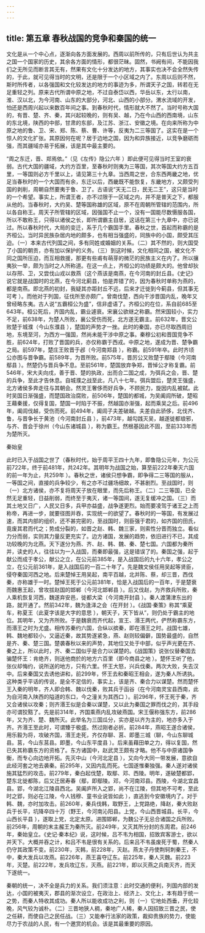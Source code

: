 ```yaml
---
---
---
```

title: 第五章 春秋战国的竞争和秦国的统一
---




文化是从一个中心点，逐渐向各方面发展的。西周以前所传的，只有后世认为共主之国一个国家的历史，其余各方面的情形，都很茫昧。固然，书阙有间，不能因我们之无所见而断言其无有，然果有文化十分发达的地方，其事实也决不会全然失传的，于此，就可见得当时的文明，还是限于一个小区域之内了。东周以后则不然，斯时所传者，以各强国和文化较发达的地方的事迹为多，所谓天子之国，转若在无足重轻之列。原来古代所谓中原之地，不过自泰岱以西，华岳以东，太行以南，淮、汉以北，为今河南、山东的大部分，河北、山西的小部分。渭水流域的开发，怕还是西周兴起以来数百年间之事。到春秋时代，情形就大不然了。当时号称大国的，有晋、楚、齐、秦，其兴起较晚的，则有吴、越，乃在今山西的西南境，山东的东北境，陕西的中部，甘肃的东部，及江苏、浙江、安徽之境。在向来所称为中原之地的鲁、卫、宋、郑、陈、蔡、曹、许等，反夷为二三等国了。这实在是一个惊人的文化扩张。其原因何在呢？居于边地之国，因为和异族接近，以竞争磨砺而强，而其疆域亦易于拓展，该是其中最主要的。

“周之东迁，晋、郑焉依。”（见《左传》隐公六年 ）即此便可见得当时王室的衰弱。古代大国的疆域，大约方百里，至春秋时则夷为三等国，其次等国大约方五百里，一等国则必方千里以上，请见第三十九章。当西周之世，合东西两畿之地，优足当春秋时的一个大国而有余，东迁以后，西畿既不能恢复，东畿地方，又颇受列国的剥削，周朝自然要夷于鲁、卫了。古语说“天无二日，民无二王”，这只是当时的一个希望。事实上，所谓王者，亦不过限于一区域之内，并不是普天之下，都服从他的。当春秋时，大约吴、楚等国称雄的区域，原不在周朝所管辖的范围内，所以各自称王。周天子所管辖的区域，因强国不止一个，没有一国能尽数慑服各国，所以不敢称王，只得以诸侯之长，即所谓霸主自居，这话在第三十九章中，亦已说过。所以春秋时代，大局的变迁，系于几个霸国手里。春秋之世，首起而称霸的是齐桓公。当时异民族杂居内地的颇多，也有相当强盛的，同族中的小国，颇受其压迫。（一）本来古代列国之间，多有同姓或婚姻的关系。（二）其不然的，则大国受了小国的朝贡，亦有加以保护的义务。（三）到这时候，文化相同之国，被文化不同之国所压迫，而互相救援，那更有些甫有萌芽的微茫的民族主义在内了。所以攘夷狄一举，颇为当时之人所称道。在这一点上，齐桓公的功绩是颇大的。他曾却狄以存邢、卫，又尝伐山戎以救燕（这个燕该是南燕，在今河南的封丘县。《史记》说它就是战国时的北燕，在今河北蓟县，怕是弄错了的，因为春秋时单称为燕的，都是南燕。即北燕的初封，我疑其亦距封丘不远，后来才迁徙到今蓟县，但其事无可考 ）。而他对于列国，征伐所至亦颇广。曾南伐楚，西向干涉晋国内乱，晚年又曾经略东夷。古人说“五霸桓公为盛”，信非虚语了。齐桓公的在位，系自前685至643年。桓公死后，齐国内乱，霸业遽衰。宋襄公欲继之称霸。然宋国较小，实力不足，前638年，为楚人所败，襄公受伤而死，北方遂无霸主。前632年，晋文公败楚于城濮（今山东濮县 ），楚国的声势才一挫。此时的秦国，亦已尽取西周旧地，东境至河，为西方一强国，然尚未能干涉中原之事。秦穆公初和晋国竞争不胜，前624年，打败了晋国的兵，亦仅称霸于西戎。中原之地，遂成为晋、楚争霸之局。前597年，楚庄王败晋于邲（今河南郑县 ），称霸。前591年卒。此时齐顷公亦图与晋争霸。前589年，为晋所败。前575年，晋厉公又败楚于鄢陵（今河南鄢县 ）。然楚仍与晋兵争不息。至前561年，楚国放弃争郑，晋悼公才称复霸。前546年，宋大夫向戌，善于晋、楚的执政，出而合二国之成，为弭兵之会，晋、楚的兵争，至此才告休息。自城濮之战至此，凡八十七年。弭兵盟后，楚灵王强盛，北方诸侯多奔走往与其朝会。然灵王奢侈而好兵争，不顾民力，旋因内乱被弑。此时吴国日渐强盛，而楚国政治腐败，前506年，楚国的都城，为吴阖闾所破，楚昭王藉秦援，仅得复国，楚国一时陷于不振，然越国亦渐强，起而乘吴之后。前496年，阖闾伐越，受伤而死。前494年，阖闾子夫差破越。夫差自此骄侈，北伐齐、鲁，与晋争长于黄池（今河南封丘县 ），前473年，越勾践灭吴，越遂徙都琅邪，与齐、晋会于徐州（今山东诸城县 ），称为霸王。然根基因此不固，至前333年而为楚所灭。

秦始皇



此时已入于战国之世了（春秋时代，始于周平王四十九年，即鲁隐公元年，为公元前722年，终于前481年，共242年。其明年为战国之始，算至前222年秦灭六国的前一年为止，共259年 ）。春秋之世，诸侯只想争霸，即争得二三等国的服从，一等国之间，直接的兵争较少，有之亦不过疆场细故，不甚剧烈。至战国时，则（一）北方诸侯，亦不复将周天子放在眼里，而先后称王。（二）二三等国，已全然无足重轻，日益削弱，而终至于夷灭，诸一等国间，遂无复缓冲之国。（三）而其土地又日广，人民又日多，兵甲亦益盛，战争遂更烈。始而要凌驾于诸王之上而称帝，再进一步，就要径图并吞，实现统一的欲望了。春秋时的一等国，有发展过速，而其内部的组织，还不甚完密的，至战国时，则臣强于君的，如齐国的田氏，竟废其君而代之；势成分裂的，如晋之赵、韩、魏三家，则索性分晋而独立。看似力分而弱，实则其力量反更充实了。边方诸国，发展的趋势，依旧进行不已，其成功较晚的为北燕。天下遂分为燕、齐、赵、韩、魏、秦、楚七国。六国都为秦所并，读史的人，往往以为一入战国，而秦即最强，这是错误了的。秦国之强，起于献公而成于孝公，献公之立，在公元前385年，是入战国后的九十六年，孝公之立，在公元前361年，是入战国后的一百二十年了。先是魏文侯任用吴起等贤臣，侵夺秦国河西之地。后来楚悼王用吴起，南平百越，北并陈、蔡，却三晋，西伐秦，亦称雄于一时。楚悼王死于公元前381年，恰是入战国后的一百年，于是楚衰而魏惠王起，曾攻拔赵国的邯郸（今河北邯郸县 ）。后又伐赵，为齐救兵所败，秦人乘机恢复河西，魏遂弃安邑，徙都大梁（今河南开封县 ）。秦人渡蒲津东出的路，就开通了。然前342年，魏为逢泽之会（在开封 ）。《战国·秦策》称其“乘夏车，称夏王（此夏字该是大字的意思 ），朝天子，天下皆从”，则仍处于霸主的地位。其明年，又为齐所败。于是魏衰而齐代起，宣王、湣王两代，俨然称霸东方，而湣王之时为尤盛。相传苏秦约六国，合纵以摈秦，即在湣王之时。战国七雄，韩、魏地都较小，又逼近秦，故其势遂紧急，燕、赵则较偏僻，国势最盛的，自然是齐、秦、楚三国。楚袭春秋以来的声势，其地位又处于中部，似乎声光更在齐、秦之上，所以此时，齐、秦二国似乎是合力以谋楚的。《战国策》说张仪替秦国去骗楚怀王：肯绝齐，则送他商於的地方六百里（即今商县之地 ）。楚怀王听了他，张仪却悔约，说所送的地方，只有六里。怀王大怒，兴兵伐秦。两次大败，失去汉中。后来秦国又去诱他讲和，前299年，怀王去和秦昭王相会，遂为秦人所诱执。这种类乎平话的传说，是全不足信的，事实上，该是齐、秦合力以谋楚。然而楚怀王入秦的明年，齐人即合韩、魏以伐秦，败其兵于函谷（在今河南灵宝县西南，此为自河南入陕西的隘道的东口，今之潼关为其西口 ）。前296年，怀王死于秦，齐又合诸侯以攻秦；则齐湣王似是合秦以谋楚，又以此为秦国之罪而伐之的，其手段亦可谓狡黠了。先是前314年，齐国乘燕内乱攻破燕国。宋王偃称强东方，前286年，又为齐、楚、魏所灭。此举名为三国瓜分，实亦是以齐为主的，地亦多入于齐。齐湣王至此时，可谓臻于极盛。然过刚者必折。前284年，燕昭王遂合诸侯，用乐毅为将，攻破齐国，湣王走死，齐仅存聊、莒、即墨三城（聊，今山东聊城县。莒，今山东莒县。即墨，今山东平度县 ）。后来虽藉田单之力，得以复国，然已失其称霸东方的资格了。东方诸国中，赵武灵王颇有才略。他不与中原诸国争衡，而专心向边地开拓。先灭中山（今河北定县 ），又向今大同一带发展，意欲自此经河套之地去袭秦。前295年，又因内乱而死。七国遂惟秦独强。秦人遂对诸侯施其猛烈的攻击。前279年，秦白起伐楚，取鄢、邓、西陵。明年，遂破楚都郢，楚东北徙都陈，后又迁居寿春（鄢，即鄢陵。邓，今河南邓县。西陵，今湖北宜昌县。郢，今湖北江陵县西北。吴阖庐所入之郢，尚不在江陵，但其地不可考，至此时之郢，则必在江陵，今人钱穆、童书业说皆如此 ），直逃到今安徽境内了。对于韩、魏，亦时加攻击。前260年，秦兵伐韩，取野王，上党路绝，降赵，秦大败赵兵于长平，坑降卒四十万（野王，今河南沁阳县。上党，今山西晋城县。长平，今山西长平县 ），遂取上党，北定太原。进围邯郸，为魏公子无忌合诸国之兵所败。前256年，周朝的末主赧王为秦所灭。前249年，又灭其所分封的东周君。前246年，秦始皇立。《史记·秦本纪》说，这时候，吕不韦为相国，招致宾客游士，欲以并天下。大概并吞之计，和吕不韦是很有关系的。后来吕不韦虽废死于蜀，然秦人仍守其政策不变。前230年，灭韩，前228年，灭赵。燕太子丹使荆轲刺秦王，不中，秦大发兵以攻燕。前226年，燕王喜夺辽东。前225年，秦人灭魏。前223年，灭楚。前222年，发兵攻辽东，灭燕。前221年，即以灭燕之兵南灭齐，而天下遂统一。

秦朝的统一，决不全是兵力的关系。我们须注意：此时交通的便利，列国内部的发达，小国的被夷灭，郡县的渐次设立，在政治上、经济上、文化上，本有趋于统一之势，而秦人特收其成功。秦人所以能收成功之利，则（一）它地处西垂，开化较晚，风气较为诚朴。（二）三晋地狭人稠，秦地广人稀，秦人因招致三晋之民，使之任耕，而使自己之民任战。（三）又能奉行法家的政策，裁抑贵族的势力，使能尽力于农战的人民，有一个邀赏的机会。该是其最重要的原因。